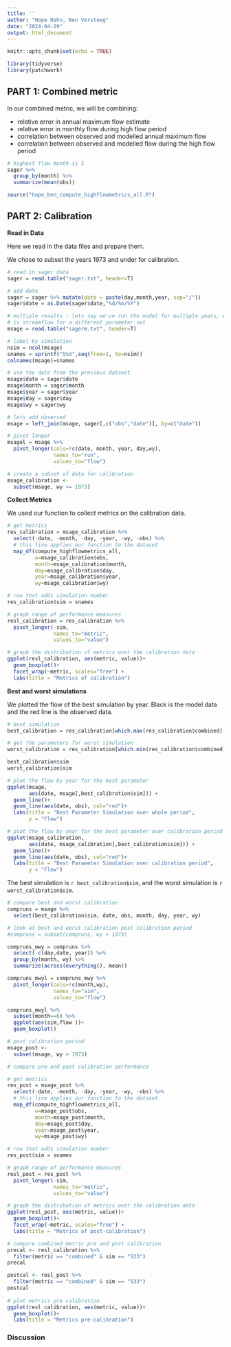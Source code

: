 ```yaml
---
title: ''
author: "Hope Hahn, Ben Versteeg"
date: "2024-04-29"
output: html_document
---
```


```r
knitr::opts_chunk$set(echo = TRUE)

library(tidyverse)
library(patchwork)
```

## PART 1: Combined metric

In our combined metric, we will be combining:

-   relative error in annual maximum flow estimate
-   relative error in monthly flow during high flow period
-   correlation between observed and modelled annual maximum flow
-   correlation between observed and modelled flow during the high flow period

```r
# highest flow month is 5
sager %>% 
  group_by(month) %>% 
  summarize(mean(obs))

source("hope_ben_compute_highflowmetrics_all.R")
```

## PART 2: Calibration

**Read in Data**

Here we read in the data files and prepare them.

We chose to subset the years 1973 and under for calibration.

```r
# read in sager data
sager = read.table("sager.txt", header=T)

# add date
sager = sager %>% mutate(date = paste(day,month,year, sep="/"))
sager$date = as.Date(sager$date,"%d/%m/%Y")

# multiple results - lets say we've run the model for multiple years, each column
# is streamflow for a different parameter set
msage = read.table("sagerm.txt", header=T)

# label by simulation
nsim = ncol(msage)
snames = sprintf("S%d",seq(from=1, to=nsim))
colnames(msage)=snames

# use the date from the previous dataset
msage$date = sager$date
msage$month = sager$month
msage$year = sager$year
msage$day = sager$day
msage$wy = sager$wy

# lets add observed
msage = left_join(msage, sager[,c("obs","date")], by=c("date"))

# pivot longer
msagel = msage %>%
  pivot_longer(cols=!c(date, month, year, day,wy), 
               names_to="run", 
               values_to="flow")

# create a subset of data for calibration
msage_calibration <- 
  subset(msage, wy <= 1973)
```

**Collect Metrics**

We used our function to collect metrics on the calibration data.

```r
# get metrics 
res_calibration = msage_calibration %>% 
  select(-date, -month, -day, -year, -wy, -obs) %>% 
  # this line applies our function to the dataset
  map_df(compute_highflowmetrics_all, 
         o=msage_calibration$obs, 
         month=msage_calibration$month, 
         day=msage_calibration$day, 
         year=msage_calibration$year, 
         wy=msage_calibration$wy)

# row that adds simulation number
res_calibration$sim = snames

# graph range of performance measures
resl_calibration = res_calibration %>% 
  pivot_longer(-sim, 
               names_to="metric", 
               values_to="value")

# graph the distribution of metrics over the calibration data
ggplot(resl_calibration, aes(metric, value))+
  geom_boxplot()+
  facet_wrap(~metric, scales="free") +
  labs(title = "Metrics of calibration")
```

**Best and worst simulations**

We plotted the flow of the best simulation by year. Black is the model data and the red line is the observed data.

```r
# best simulation
best_calibration = res_calibration[which.max(res_calibration$combined),]

# get the parameters for worst simulation
worst_calibration = res_calibration[which.min(res_calibration$combined),]

best_calibration$sim
worst_calibration$sim

# plot the flow by year for the best parameter
ggplot(msage, 
       aes(date, msage[,best_calibration$sim])) + 
  geom_line()+
  geom_line(aes(date, obs), col="red")+
  labs(title = "Best Parameter Simulation over whole period",
       y = "Flow")

# plot the flow by year for the best parameter over calibration period
ggplot(msage_calibration, 
       aes(date, msage_calibration[,best_calibration$sim])) + 
  geom_line()+
  geom_line(aes(date, obs), col="red")+
  labs(title = "Best Parameter Simulation over calibration period",
       y = "Flow")
```

The best simulation is `r best_calibration$sim`, and the worst simulation is `r worst_calibration$sim`.

```r
# compare best and worst calibration
compruns = msage %>% 
  select(best_calibration$sim, date, obs, month, day, year, wy)

# look at best and worst calibration post calibration period
#compruns = subset(compruns, wy > 1973)

compruns_mwy = compruns %>% 
  select(-c(day,date, year)) %>% 
  group_by(month, wy) %>%
  summarize(across(everything(), mean))

compruns_mwyl = compruns_mwy %>% 
  pivot_longer(cols=!c(month,wy), 
               names_to="sim",
               values_to="flow")

compruns_mwyl %>% 
  subset(month==6) %>% 
  ggplot(aes(sim,flow ))+
  geom_boxplot()
```

```r
# post calibration period
msage_post <-
  subset(msage, wy > 1973)

# compare pre and post calibration performance

# get metrics 
res_post = msage_post %>% 
  select(-date, -month, -day, -year, -wy, -obs) %>% 
  # this line applies our function to the dataset
  map_df(compute_highflowmetrics_all, 
         o=msage_post$obs, 
         month=msage_post$month, 
         day=msage_post$day, 
         year=msage_post$year, 
         wy=msage_post$wy)

# row that adds simulation number
res_post$sim = snames

# graph range of performance measures
resl_post = res_post %>% 
  pivot_longer(-sim, 
               names_to="metric", 
               values_to="value")

# graph the distribution of metrics over the calibration data
ggplot(resl_post, aes(metric, value))+
  geom_boxplot()+
  facet_wrap(~metric, scales="free") +
  labs(title = "Metrics of post-calibration")

# compare combined metric pre and post calibration
precal <- resl_calibration %>% 
  filter(metric == "combined" & sim == "S33") 
precal

postcal <- resl_post %>% 
  filter(metric == "combined" & sim == "S33") 
postcal
  
# plot metrics pre calibration
ggplot(resl_calibration, aes(metric, value))+
  geom_boxplot()+
  labs(title = "Metrics pre-calibration")
```

### Discussion
